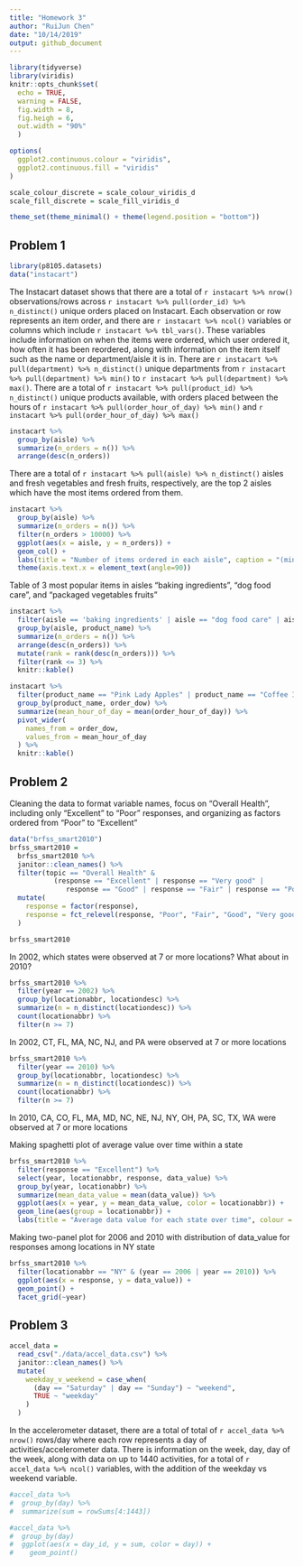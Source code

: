 ```yaml
---
title: "Homework 3"
author: "RuiJun Chen"
date: "10/14/2019"
output: github_document
---
```


```r
library(tidyverse)
library(viridis)
knitr::opts_chunk$set(
  echo = TRUE,
  warning = FALSE,
  fig.width = 8,
  fig.heigh = 6,
  out.width = "90%"
  )

options(
  ggplot2.continuous.colour = "viridis",
  ggplot2.continuous.fill = "viridis"
)

scale_colour_discrete = scale_colour_viridis_d
scale_fill_discrete = scale_fill_viridis_d

theme_set(theme_minimal() + theme(legend.position = "bottom"))
```

## Problem 1
```r
library(p8105.datasets)
data("instacart")
```

The Instacart dataset shows that there are a total of `r instacart %>% nrow()` observations/rows across `r instacart %>% pull(order_id) %>% n_distinct()` unique orders placed on Instacart. Each observation or row represents an item order, and there are `r instacart %>% ncol()` variables or columns which include `r instacart %>% tbl_vars()`. These variables include information on when the items were ordered, which user ordered it, how often it has been reordered, along with information on the item itself such as the name or department/aisle it is in. There are `r instacart %>% pull(department) %>% n_distinct()` unique departments from `r instacart %>% pull(department) %>% min()` to `r instacart %>% pull(department) %>% max()`. There are a total of `r instacart %>% pull(product_id) %>% n_distinct()` unique products available, with orders placed between the hours of `r instacart %>% pull(order_hour_of_day) %>% min()` and `r instacart %>% pull(order_hour_of_day) %>% max()`


```r
instacart %>% 
  group_by(aisle) %>% 
  summarize(n_orders = n()) %>% 
  arrange(desc(n_orders))
```
There are a total of `r instacart %>% pull(aisle) %>% n_distinct()` aisles and fresh vegetables and fresh fruits, respectively, are the top 2 aisles which have the most items ordered from them.

```r
instacart %>% 
  group_by(aisle) %>% 
  summarize(n_orders = n()) %>% 
  filter(n_orders > 10000) %>% 
  ggplot(aes(x = aisle, y = n_orders)) +
  geom_col() +
  labs(title = "Number of items ordered in each aisle", caption = "(min 10000 items), arranged alphabetically") +
  theme(axis.text.x = element_text(angle=90))
```

Table of 3 most popular items in aisles “baking ingredients”, “dog food care”, and “packaged vegetables fruits”
```r
instacart %>% 
  filter(aisle == 'baking ingredients' | aisle == "dog food care" | aisle == "packaged vegetables fruits") %>% 
  group_by(aisle, product_name) %>% 
  summarize(n_orders = n()) %>% 
  arrange(desc(n_orders)) %>% 
  mutate(rank = rank(desc(n_orders))) %>% 
  filter(rank <= 3) %>% 
  knitr::kable()
```

```r
instacart %>% 
  filter(product_name == "Pink Lady Apples" | product_name == "Coffee Ice Cream") %>% 
  group_by(product_name, order_dow) %>% 
  summarize(mean_hour_of_day = mean(order_hour_of_day)) %>% 
  pivot_wider(
    names_from = order_dow,
    values_from = mean_hour_of_day
  ) %>% 
  knitr::kable()
```

## Problem 2

Cleaning the data to format variable names, focus on "Overall Health", including only "Excellent" to "Poor" responses, and organizing as factors ordered from "Poor" to "Excellent"
```r
data("brfss_smart2010")
brfss_smart2010 = 
  brfss_smart2010 %>% 
  janitor::clean_names() %>% 
  filter(topic == "Overall Health" & 
           (response == "Excellent" | response == "Very good" |
              response == "Good" | response == "Fair" | response == "Poor")) %>% 
  mutate(
    response = factor(response),
    response = fct_relevel(response, "Poor", "Fair", "Good", "Very good")
  )

brfss_smart2010 
```


In 2002, which states were observed at 7 or more locations? What about in 2010?
```r
brfss_smart2010 %>% 
  filter(year == 2002) %>% 
  group_by(locationabbr, locationdesc) %>% 
  summarize(n = n_distinct(locationdesc)) %>% 
  count(locationabbr) %>% 
  filter(n >= 7)
```
In 2002, CT, FL, MA, NC, NJ, and PA were observed at 7 or more locations


```r
brfss_smart2010 %>% 
  filter(year == 2010) %>% 
  group_by(locationabbr, locationdesc) %>% 
  summarize(n = n_distinct(locationdesc)) %>% 
  count(locationabbr) %>% 
  filter(n >= 7)
```
In 2010, CA, CO, FL, MA, MD, NC, NE, NJ, NY, OH, PA, SC, TX, WA were observed at 7 or more locations


Making spaghetti plot of average value over time within a state
```r
brfss_smart2010 %>% 
  filter(response == "Excellent") %>% 
  select(year, locationabbr, response, data_value) %>% 
  group_by(year, locationabbr) %>% 
  summarize(mean_data_value = mean(data_value)) %>% 
  ggplot(aes(x = year, y = mean_data_value, color = locationabbr)) + 
  geom_line(aes(group = locationabbr)) +
  labs(title = "Average data value for each state over time", colour = "State")
```


Making two-panel plot for 2006 and 2010 with distribution of data_value for responses among locations in NY state
```r
brfss_smart2010 %>% 
  filter(locationabbr == "NY" & (year == 2006 | year == 2010)) %>% 
  ggplot(aes(x = response, y = data_value)) + 
  geom_point() +
  facet_grid(~year)
```

## Problem 3

```r
accel_data = 
  read_csv("./data/accel_data.csv") %>% 
  janitor::clean_names() %>% 
  mutate(
    weekday_v_weekend = case_when(
      (day == "Saturday" | day == "Sunday") ~ "weekend",
      TRUE ~ "weekday"
    )
  )
```

In the accelerometer dataset, there are a total of total of `r accel_data %>% nrow()` rows/day where each row represents a day of activities/accelerometer data. There is information on the week, day, day of the week, along with data on up to 1440 activities, for a total of `r accel_data %>% ncol()` variables, with the addition of the weekday vs weekend variable.  

```r
#accel_data %>% 
#  group_by(day) %>% 
#  summarize(sum = rowSums[4:1443])
```
```r
#accel_data %>% 
#  group_by(day)
#  ggplot(aes(x = day_id, y = sum, color = day)) +
#    geom_point()
```

